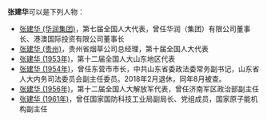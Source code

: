 '''张建华'''可以是下列人物：
*[[张建华_(华润集团)|张建华 (华润集团)]]，第七届全国人大代表，曾任华润（集团）有限公司董事长、港澳国际投资有限公司董事长
*[[张建华_(贵州)|张建华 (贵州)]]，贵州省烟草公司总经理，第十届全国人大代表
*[[张建华_(1953年)|张建华 (1953年)]]，第十二届全国人大山东地区代表
*[[张建华_(1954年)|张建华 (1954年)]]，曾任东营市市长，中共山东省委政法委常务副书记，山东省人大内务司法委员会副主任委员。2018年2月退休，同年8月被查。
*[[张建华_(1956年)|张建华 (1956年)]]，第十二届全国人大解放军代表，曾任济南军区政治部副主任
*[[张建华_(1961年)|张建华 (1961年)]]，曾任国家国防科技工业局副局长、党组成员，国家原子能机构副主任
{{disambig|J建华|Cat=三字张姓人名消歧义}}
